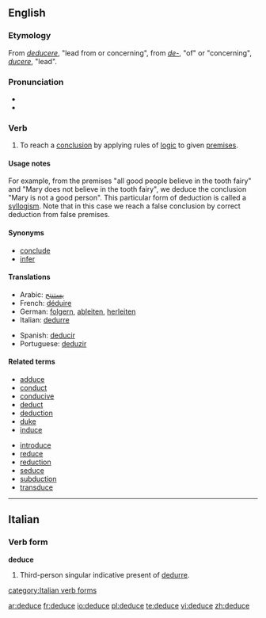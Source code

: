 ==English==

===Etymology===
From {{L.}} ''[[deducere]]'', "lead from or concerning", from ''[[de-]]'', "of" or "concerning", ''[[ducere]]'', "lead".

===Pronunciation===
*{{audio|en-us-deduce.ogg|Audio (US)}}
*{{rhymes|uːs}}

===Verb===
{{en-verb|deduces|deducing|deduced|deduced}}

#{{context|intransitive|followed by '''that'''}} To reach a [[conclusion]] by applying rules of [[logic]] to given [[premises]].

====Usage notes====
For example, from the premises "all good people believe in the tooth fairy" and "Mary does not believe in the tooth fairy", we deduce the conclusion "Mary is not a good person". This particular form of deduction is called a [[syllogism]].
Note that in this case we reach a false conclusion by correct deduction from false premises. 

====Synonyms====
*[[conclude]]
*[[infer]]

====Translations====
{{trans-top|to deduce}}
*Arabic: [[يستنتج]]
*French: [[déduire]]
*German: [[folgern]], [[ableiten]], [[herleiten]]
*Italian: [[dedurre]]
{{trans-mid}}
*Spanish: [[deducir]]
*Portuguese: [[deduzir]]
{{trans-bottom}}

====Related terms====
{{rel-top|terms related to "deduce"}}
*[[adduce]]
*[[conduct]]
*[[conducive]]
*[[deduct]]
*[[deduction]]
*[[duke]]
*[[induce]]
{{rel-mid}}
*[[introduce]]
*[[reduce]]
*[[reduction]]
*[[seduce]]
*[[subduction]]
*[[transduce]]
{{rel-bottom}}

----

==Italian==

===Verb form===
'''deduce'''

# Third-person singular indicative present of [[dedurre]].

[[category:Italian verb forms]]

[[ar:deduce]]
[[fr:deduce]]
[[io:deduce]]
[[pl:deduce]]
[[te:deduce]]
[[vi:deduce]]
[[zh:deduce]]